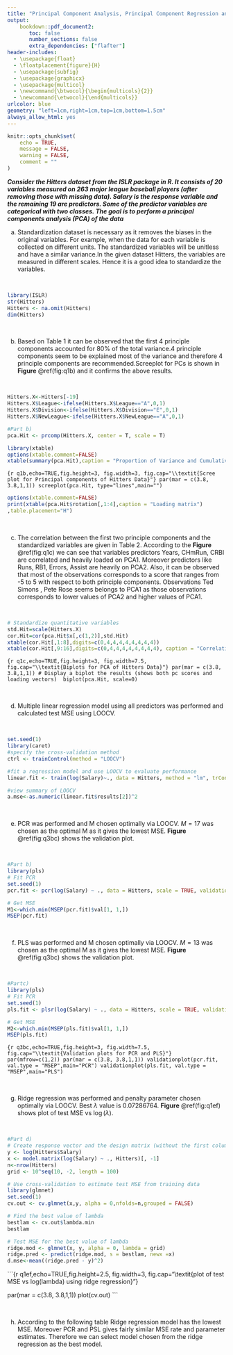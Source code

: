 ```yaml
---
title: "Principal Component Analysis, Principal Component Regression and Partial Least Squares Regression"
output: 
    bookdown::pdf_document2:
       toc: false
       number_sections: false
       extra_dependencies: ["flafter"]
header-includes: 
  - \usepackage{float}
  - \floatplacement{figure}{H}
  - \usepackage{subfig}
  - \usepackage{graphicx}
  - \usepackage{multicol}
  - \newcommand{\btwocol}{\begin{multicols}{2}}
  - \newcommand{\etwocol}{\end{multicols}}
urlcolor: blue
geometry: "left=1cm,right=1cm,top=1cm,bottom=1.5cm"
always_allow_html: yes
---
```


```r
knitr::opts_chunk$set(
	echo = TRUE,
	message = FALSE,
	warning = FALSE,
	comment = ""
)
```


***Consider the Hitters dataset from the ISLR package in R. It consists of 20 variables measured on 263 major league baseball players (after removing those with missing data). Salary is the response variable and the remaining 19 are predictors. Some of the predictor variables are categorical with two classes. The goal is to perform a principal components analysis (PCA) of the data***

a) Standardization dataset is necessary as it removes the biases in the original variables. For example, when the data for each variable is collected on different units. The standardized variables will be unitless and have a similar variance.In the given dataset Hitters, the variables are measured in different scales. Hence it is a good idea to standardize the variables.

&nbsp;

```r
library(ISLR)
str(Hitters)
Hitters <- na.omit(Hitters)
dim(Hitters)
```

&nbsp;

b) Based on Table 1 it can be observed that the first 4 principle components accounted for 80% of the total variance.4 principle components seem to be explained most of the variance and therefore 4 principle components are recommended.Screeplot for PCs is shown in **Figure** \@ref(fig:q1b) and it confirms the above results.

&nbsp;

```r
Hitters.X<-Hitters[-19]
Hitters.X$League<-ifelse(Hitters.X$League=="A",0,1)
Hitters.X$Division<-ifelse(Hitters.X$Division=="E",0,1)
Hitters.X$NewLeague<-ifelse(Hitters.X$NewLeague=="A",0,1)
```

```r
#Part b)
pca.Hit <- prcomp(Hitters.X, center = T, scale = T)
```


```r
library(xtable)
options(xtable.comment=FALSE)
xtable(summary(pca.Hit),caption = "Proportion of Variance and Cumulative Proportions")
```

```{r q1b,echo=TRUE,fig.height=3, fig.width=3, fig.cap="\\textit{Scree plot for Principal components of Hitters Data}"}
par(mar = c(3.8, 3.8,1,1))
screeplot(pca.Hit, type="lines",main="")
```

```r
options(xtable.comment=FALSE)
print(xtable(pca.Hit$rotation[,1:4],caption = "Loading matrix")
,table.placement="H")
```

&nbsp;

c) The correlation between the first two principle components and the standardized variables are given in Table 2. According to the **Figure** \@ref(fig:q1c) we can see that variables  predictors Years, CHmRun, CRBI are correlated and heavily loaded on PCA1. Moreover predictors like Runs, RB1, Errors, Assist are heavily on PCA2. Also, it can be observed that most of the observations corresponds to a score that ranges from -5 to 5 with respect to both principle components. Observations Ted Simons , Pete Rose seems belongs to PCA1 as those observations corresponds to lower values of PCA2 and higher values of PCA1.

&nbsp;

```r
# Standardize quantitative variables
std.Hit=scale(Hitters.X)
cor.Hit=cor(pca.Hit$x[,c(1,2)],std.Hit)
xtable(cor.Hit[,1:8],digits=c(0,4,4,4,4,4,4,4,4))
xtable(cor.Hit[,9:16],digits=c(0,4,4,4,4,4,4,4,4), caption = "Correlation of the standardized quantitative variables with the first two components ")
```

```{r q1c,echo=TRUE,fig.height=3, fig.width=7.5, fig.cap="\\textit{Biplots for PCA of Hitters Data}"}
par(mar = c(3.8, 3.8,1,1))
# Display a biplot the results (shows both pc scores and loading vectors) 
biplot(pca.Hit, scale=0)
```

&nbsp;

d)  Multiple linear regression model using all predictors was performed and calculated test MSE using LOOCV.

&nbsp;

```r
set.seed(1)
library(caret)
#specify the cross-validation method
ctrl <- trainControl(method = "LOOCV")

#fit a regression model and use LOOCV to evaluate performance
linear.fit <- train(log(Salary)~., data = Hitters, method = "lm", trControl = ctrl)

#view summary of LOOCV               
a.mse<-as.numeric(linear.fit$results[2])^2
```

&nbsp;

e) PCR was performed and M chosen optimally via LOOCV. $M=17$ was chosen as the optimal M as it gives the lowest MSE. **Figure** \@ref(fig:q3bc) shows the validation plot.

&nbsp;

```r
#Part b)
library(pls)
# Fit PCR
set.seed(1)
pcr.fit <- pcr(log(Salary) ~ ., data = Hitters, scale = TRUE, validation = "LOO")

# Get MSE 
M1<-which.min(MSEP(pcr.fit)$val[1, 1,])
MSEP(pcr.fit)
```

&nbsp;

f) PLS was performed and M chosen optimally via LOOCV. $M=13$ was chosen as the optimal M as it gives the lowest MSE. **Figure** \@ref(fig:q3bc) shows the validation plot.

&nbsp;

```r
#Partc)
library(pls)
# Fit PCR
set.seed(1)
pls.fit <- plsr(log(Salary) ~ ., data = Hitters, scale = TRUE, validation = "LOO")

# Get MSE 
M2<-which.min(MSEP(pls.fit)$val[1, 1,])
MSEP(pls.fit)
```

```{r q3bc,echo=TRUE,fig.height=3, fig.width=7.5, fig.cap="\\textit{Validation plots for PCR and PLS}"}
par(mfrow=c(1,2))
par(mar = c(3.8, 3.8,1,1))
validationplot(pcr.fit, val.type = "MSEP",main="PCR")
validationplot(pls.fit, val.type = "MSEP",main="PLS")
```

&nbsp;

g) Ridge regression was performed and penalty parameter chosen optimally via LOOCV. Best $\lambda$ value is 0.07286764. **Figure** \@ref(fig:q1ef) shows plot of test MSE vs $\log(\lambda)$. 

&nbsp;

```r
#Part d)
# Create response vector and the design matrix (without the first column of 1s) 
y <- log(Hitters$Salary)
x <- model.matrix(log(Salary) ~ ., Hitters)[, -1]
n<-nrow(Hitters)
grid <- 10^seq(10, -2, length = 100)
```

```r
# Use cross-validation to estimate test MSE from training data
library(glmnet)
set.seed(1)
cv.out <- cv.glmnet(x,y, alpha = 0,nfolds=n,grouped = FALSE)

# Find the best value of lambda
bestlam <- cv.out$lambda.min
bestlam

# Test MSE for the best value of lambda
ridge.mod <- glmnet(x, y, alpha = 0, lambda = grid)
ridge.pred <- predict(ridge.mod, s = bestlam, newx =x)
d.mse<-mean((ridge.pred - y)^2)
```

```{r q1ef,echo=TRUE,fig.height=2.5, fig.width=3, fig.cap="\\textit{plot of test MSE vs log(lambda) using ridge regression}"}

par(mar = c(3.8, 3.8,1,1))
plot(cv.out)
```

&nbsp;

h) According to the following table Ridge regression model has the lowest MSE. Moreover PCR and PSL gives fairly similar MSE rate and parameter estimates. Therefore we can select model chosen from the ridge regression as the best model.

\begin{table}[H]
\centering
\begin{tabular}{lrrrr}
\hline
 & Linear regression &  PCR & PLS &  Ridge regression\\
\hline
Test MSE & 0.4214 & 0.4138 &  0.4148 & 0.3607\\
\hline
\end{tabular}
\caption{\textit{Summary of test MSE}}
\end{table}



